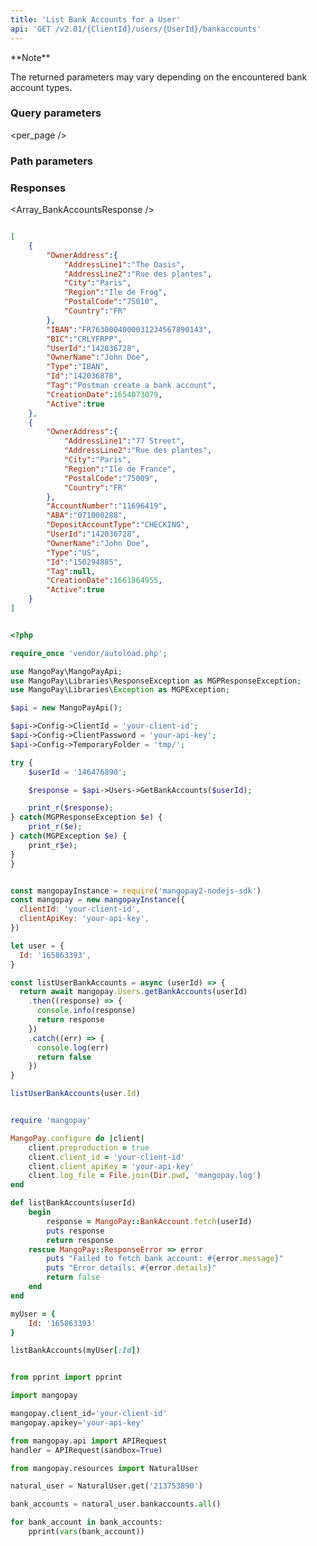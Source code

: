 ```yaml
---
title: 'List Bank Accounts for a User'  
api: 'GET /v2.01/{ClientId}/users/{UserId}/bankaccounts'  
---
```


  

<Note>  
**Note** 
  
The returned parameters may vary depending on the encountered bank account types.  
</Note>  

### Query parameters  

<page />  

<per_page />  

<Sort />  

<Active />  

### Path parameters  

<UserId1 />  

### Responses  

<AccordionGroup><Accordion title="200 ">  

<Array_BankAccountsResponse /></Accordion></AccordionGroup>  

<ResponseExample>  

```json 200   

[
    {
        "OwnerAddress":{
            "AddressLine1":"The Oasis",
            "AddressLine2":"Rue des plantes",
            "City":"Paris",
            "Region":"Ile de Frog",
            "PostalCode":"75010",
            "Country":"FR"
        },
        "IBAN":"FR7630004000031234567890143",
        "BIC":"CRLYFRPP",
        "UserId":"142036728",
        "OwnerName":"John Doe",
        "Type":"IBAN",
        "Id":"142036878",
        "Tag":"Postman create a bank account",
        "CreationDate":1654073079,
        "Active":true
    },
    {
        "OwnerAddress":{
            "AddressLine1":"77 Street",
            "AddressLine2":"Rue des plantes",
            "City":"Paris",
            "Region":"Ile de France",
            "PostalCode":"75009",
            "Country":"FR"
        },
        "AccountNumber":"11696419",
        "ABA":"071000288",
        "DepositAccountType":"CHECKING",
        "UserId":"142036728",
        "OwnerName":"John Doe",
        "Type":"US",
        "Id":"150294885",
        "Tag":null,
        "CreationDate":1661864955,
        "Active":true
    }
]  

 ```  

</ResponseExample>  

<RequestExample>  
  
```php PHP  

<?php 

require_once 'vendor/autoload.php';

use MangoPay\MangoPayApi;
use MangoPay\Libraries\ResponseException as MGPResponseException;
use MangoPay\Libraries\Exception as MGPException;

$api = new MangoPayApi();

$api->Config->ClientId = 'your-client-id';
$api->Config->ClientPassword = 'your-api-key';
$api->Config->TemporaryFolder = 'tmp/';

try {
    $userId = '146476890';

    $response = $api->Users->GetBankAccounts($userId);

    print_r($response);
} catch(MGPResponseException $e) {
    print_r($e);
} catch(MGPException $e) {
    print_r$e);
}
}  
```  

  
```javascript NodeJS  

const mangopayInstance = require('mangopay2-nodejs-sdk')
const mangopay = new mangopayInstance({
  clientId: 'your-client-id',
  clientApiKey: 'your-api-key',
})

let user = {
  Id: '165863393',
}

const listUserBankAccounts = async (userId) => {
  return await mangopay.Users.getBankAccounts(userId)
    .then((response) => {
      console.info(response)
      return response
    })
    .catch((err) => {
      console.log(err)
      return false
    })
}

listUserBankAccounts(user.Id)  
```  

  
```ruby Ruby  

require 'mangopay'

MangoPay.configure do |client|
    client.preproduction = true
    client.client_id = 'your-client-id'
    client.client_apiKey = 'your-api-key'
    client.log_file = File.join(Dir.pwd, 'mangopay.log')
end

def listBankAccounts(userId)
    begin
        response = MangoPay::BankAccount.fetch(userId)
        puts response
        return response
    rescue MangoPay::ResponseError => error
        puts "Failed to fetch bank account: #{error.message}"
        puts "Error details: #{error.details}"
        return false
    end
end

myUser = {
    Id: '165863393'
}

listBankAccounts(myUser[:Id])  
```  

  
```python Python  

from pprint import pprint

import mangopay

mangopay.client_id='your-client-id'
mangopay.apikey='your-api-key'

from mangopay.api import APIRequest
handler = APIRequest(sandbox=True)

from mangopay.resources import NaturalUser

natural_user = NaturalUser.get('213753890')

bank_accounts = natural_user.bankaccounts.all()

for bank_account in bank_accounts:
    pprint(vars(bank_account))  
```  

  
</RequestExample>